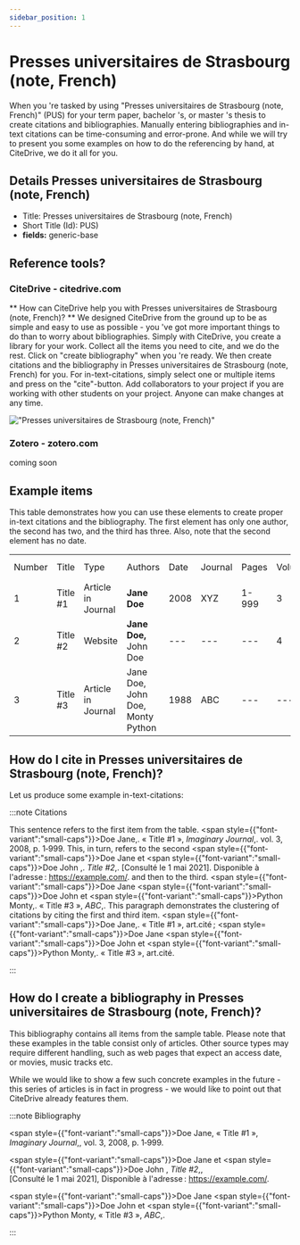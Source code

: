 ```yaml
---
sidebar_position: 1
---
```


# Presses universitaires de Strasbourg (note, French)

When you 're tasked by using "Presses universitaires de Strasbourg (note, French)" (PUS) for your term paper, bachelor 's, or master 's thesis to create citations and bibliographies.
Manually entering bibliographies and in-text citations can be time-consuming and error-prone. And while we will try to present you some examples on how to do the referencing by hand, at CiteDrive, we do it all for you.

## Details  Presses universitaires de Strasbourg (note, French)
* Title: Presses universitaires de Strasbourg (note, French)
* Short Title (Id): PUS)
* **fields:** generic-base

## Reference tools?
### CiteDrive - citedrive.com
** How can CiteDrive help you with Presses universitaires de Strasbourg (note, French)? **
We designed CiteDrive from the ground up to be as simple and easy to use as possible - you 've got more important things to do than to worry about bibliographies. Simply with CiteDrive, you create a library for your work. Collect all the items you need to cite, and we do the rest. Click on "create bibliography" when you 're ready. We then create citations and the bibliography in Presses universitaires de Strasbourg (note, French) for you. For in-text-citations, simply select one or multiple items and press on the "cite"-button. Add collaborators to your project if you are working with other students on your project. Anyone can make changes at any time.


!["Presses universitaires de Strasbourg (note, French)"](images/presses-universitaires-de-strasbourg-note-french.svg "Choose Presses universitaires de Strasbourg (note, French) in the CiteDrive App")

### Zotero - zotero.com

coming soon

## Example items

This table demonstrates how you can use these elements to create proper in-text citations and the bibliography. The first element has only one author, the second has two, and the third has three. Also, note that the second element has no date.


<table>
  <tr>
   <td>Number
   </td>
   <td>Title
   </td>
   <td>Type
   </td>
   <td>Authors
   </td>
   <td>Date
   </td>
   <td>Journal
   </td>
   <td>Pages
   </td>
   <td>Volume
   </td>
   <td>Issue
   </td>
   <td>Access Date
   </td>
  </tr>
  <tr>
   <td>1
   </td>
   <td>Title #1
   </td>
   <td>Article in Journal
   </td>
   <td><strong>Jane Doe</strong>
   </td>
   <td>2008
   </td>
   <td>XYZ
   </td>
   <td>1-999
   </td>
   <td>3
   </td>
   <td>2
   </td>
   <td>--
   </td>
  </tr>
  <tr>
   <td>
2
   </td>
   <td>Title #2
   </td>
   <td>Website
   </td>
   <td><strong>Jane Doe, </strong>John Doe
   </td>
   <td>---
   </td>
   <td>---
   </td>
   <td>---
   </td>
   <td>4
   </td>
   <td>---
   </td>
   <td>2020-05-01
   </td>
  </tr>
  <tr>
   <td>3
   </td>
   <td>Title #3
   </td>
   <td>Article in Journal
   </td>
   <td>Jane Doe, John Doe, Monty Python
   </td>
   <td>1988
   </td>
   <td>ABC
   </td>
   <td>---
   </td>
   <td>---
   </td>
   <td>16
   </td>
   <td>---
   </td>
  </tr>
</table>



## How do I cite in  Presses universitaires de Strasbourg (note, French)?

Let us produce some example in-text-citations:

:::note Citations


This sentence refers to the first item from the table. <span style={{"font-variant":"small-caps"}}>Doe</span> Jane,. « Title #1 », <i>Imaginary Journal</i>,. vol. 3, 2008, p. 1‑999. This, in turn, refers to the second <span style={{"font-variant":"small-caps"}}>Doe</span> Jane et <span style={{"font-variant":"small-caps"}}>Doe</span> John ,. <i>Title #2</i>,.  [Consulté le 1 mai 2021]. Disponible à l'adresse : https://example.com/.
and then to the third.  <span style={{"font-variant":"small-caps"}}>Doe</span> Jane <span style={{"font-variant":"small-caps"}}>Doe</span> John et <span style={{"font-variant":"small-caps"}}>Python</span> Monty,. « Title #3 », <i>ABC</i>,.
This paragraph demonstrates the clustering of citations by citing the first and third item. <span style={{"font-variant":"small-caps"}}>Doe</span> Jane,. « Title #1 », art.cité ; <span style={{"font-variant":"small-caps"}}>Doe</span> Jane <span style={{"font-variant":"small-caps"}}>Doe</span> John et <span style={{"font-variant":"small-caps"}}>Python</span> Monty,. « Title #3 », art.cité.

:::

## How do I create a bibliography in Presses universitaires de Strasbourg (note, French)?

This bibliography contains all items from the sample table. Please note that these examples in the table consist only of articles. Other source types may require different handling, such as web pages that expect an access date, or movies, music tracks etc.

While we would like to show a few such concrete examples in the future - this series of articles is in fact in progress - we would like to point out that CiteDrive already features them.

:::note Bibliography

<span style={{"font-variant":"small-caps"}}>Doe</span> Jane, « Title #1 », <i>Imaginary Journal</i>,, vol. 3, 2008, p. 1‑999.

<span style={{"font-variant":"small-caps"}}>Doe</span> Jane et <span style={{"font-variant":"small-caps"}}>Doe</span> John , <i>Title #2</i>,,  [Consulté le 1 mai 2021], Disponible à l'adresse : https://example.com/.

<span style={{"font-variant":"small-caps"}}>Doe</span> Jane <span style={{"font-variant":"small-caps"}}>Doe</span> John et <span style={{"font-variant":"small-caps"}}>Python</span> Monty, « Title #3 », <i>ABC</i>,.



:::


        